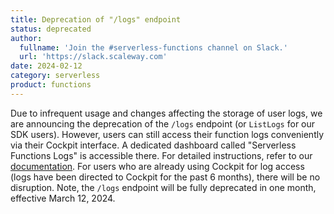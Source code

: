 ```yaml
---
title: Deprecation of "/logs" endpoint
status: deprecated
author:
  fullname: 'Join the #serverless-functions channel on Slack.'
  url: 'https://slack.scaleway.com'
date: 2024-02-12
category: serverless
product: functions
---
```


Due to infrequent usage and changes affecting the storage of user logs, we are announcing the deprecation of the `/logs` endpoint (or `ListLogs` for our SDK users).
However, users can still access their function logs conveniently via their Cockpit interface. A dedicated dashboard called "Serverless Functions Logs" is accessible there. For detailed instructions, refer to our [documentation](https://www.scaleway.com/en/developers/api/serverless-functions/#logs).
For users who are already using Cockpit for log access (logs have been directed to Cockpit for the past 6 months), there will be no disruption.
Note, the `/logs` endpoint will be fully deprecated in one month, effective March 12, 2024.